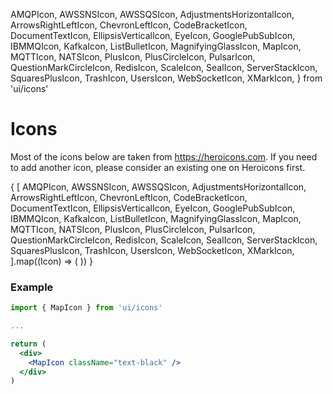   AMQPIcon,
  AWSSNSIcon,
  AWSSQSIcon,
  AdjustmentsHorizontalIcon,
  ArrowsRightLeftIcon,
  ChevronLeftIcon,
  CodeBracketIcon,
  DocumentTextIcon,
  EllipsisVerticalIcon,
  EyeIcon,
  GooglePubSubIcon,
  IBMMQIcon,
  KafkaIcon,
  ListBulletIcon,
  MagnifyingGlassIcon,
  MapIcon,
  MQTTIcon,
  NATSIcon,
  PlusIcon,
  PlusCircleIcon,
  PulsarIcon,
  QuestionMarkCircleIcon,
  RedisIcon,
  ScaleIcon,
  SealIcon,
  ServerStackIcon,
  SquaresPlusIcon,
  TrashIcon,
  UsersIcon,
  WebSocketIcon,
  XMarkIcon,
} from 'ui/icons'

<Meta 
    title="Design Tokens/Icons"
/>


# Icons

Most of the icons below are taken from https://heroicons.com. If you need to add another icon, please consider an existing one on Heroicons first.

<IconGallery>
  {
    [
      AMQPIcon,
      AWSSNSIcon,
      AWSSQSIcon,
      AdjustmentsHorizontalIcon,
      ArrowsRightLeftIcon,
      ChevronLeftIcon,
      CodeBracketIcon,
      DocumentTextIcon,
      EllipsisVerticalIcon,
      EyeIcon,
      GooglePubSubIcon,
      IBMMQIcon,
      KafkaIcon,
      ListBulletIcon,
      MagnifyingGlassIcon,
      MapIcon,
      MQTTIcon,
      NATSIcon,
      PlusIcon,
      PlusCircleIcon,
      PulsarIcon,
      QuestionMarkCircleIcon,
      RedisIcon,
      ScaleIcon,
      SealIcon,
      ServerStackIcon,
      SquaresPlusIcon,
      TrashIcon,
      UsersIcon,
      WebSocketIcon,
      XMarkIcon,
    ].map((Icon) => (
      <IconItem name={Icon.displayName || Icon.render.name}>
        <Icon />
      </IconItem>
    ))
  }
</IconGallery>

### Example

```jsx
import { MapIcon } from 'ui/icons'

...

return (
  <div>
    <MapIcon className="text-black" />
  </div>
)
```